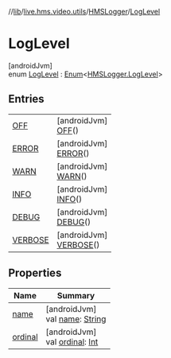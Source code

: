 //[lib](/api-reference/android/v2/home/content)/[live.hms.video.utils](../../index)/[HMSLogger](../index)/[LogLevel](index)

# LogLevel

[androidJvm]\
enum [LogLevel](index) : [Enum](https://kotlinlang.org/api/latest/jvm/stdlib/kotlin/-enum/index.html)<[HMSLogger.LogLevel](index)>

## Entries

|                                 |                                                     |
| ------------------------------- | --------------------------------------------------- |
| [OFF](-o-f-f/index)             | [androidJvm]<br />[OFF](-o-f-f/index)()             |
| [ERROR](-e-r-r-o-r/index)       | [androidJvm]<br />[ERROR](-e-r-r-o-r/index)()       |
| [WARN](-w-a-r-n/index)          | [androidJvm]<br />[WARN](-w-a-r-n/index)()          |
| [INFO](-i-n-f-o/index)          | [androidJvm]<br />[INFO](-i-n-f-o/index)()          |
| [DEBUG](-d-e-b-u-g/index)       | [androidJvm]<br />[DEBUG](-d-e-b-u-g/index)()       |
| [VERBOSE](-v-e-r-b-o-s-e/index) | [androidJvm]<br />[VERBOSE](-v-e-r-b-o-s-e/index)() |

## Properties

| Name                                                  | Summary                                                                                                                                                    |
| ----------------------------------------------------- | ---------------------------------------------------------------------------------------------------------------------------------------------------------- |
| [name](index#870082662%2FProperties%2F-1973928616)    | [androidJvm]<br />val [name](index#870082662%2FProperties%2F-1973928616): [String](https://kotlinlang.org/api/latest/jvm/stdlib/kotlin/-string/index.html) |
| [ordinal](index#-20718312%2FProperties%2F-1973928616) | [androidJvm]<br />val [ordinal](index#-20718312%2FProperties%2F-1973928616): [Int](https://kotlinlang.org/api/latest/jvm/stdlib/kotlin/-int/index.html)    |

